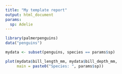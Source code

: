 ```yaml
---
title: "My template report"
output: html_document
params:
  sp: Adelie
---
```


```r
library(palmerpenguins)
data("penguins")

mydata <- subset(penguins, species == params$sp)

plot(mydata$bill_length_mm, mydata$bill_depth_mm,
     main = paste0("Species: ", params$sp))
```

